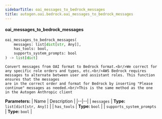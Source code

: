```yaml
---
sidebarTitle: oai_messages_to_bedrock_messages
title: autogen.oai.bedrock.oai_messages_to_bedrock_messages
---
```


<code class="doc-symbol doc-symbol-heading doc-symbol-function"></code>
#### oai_messages_to_bedrock_messages

```python
oai_messages_to_bedrock_messages(
    messages: list[dict[str, Any]],
    has_tools: bool,
    supports_system_prompts: bool
) -> list[dict]
```

    Convert messages from OAI format to Bedrock format.<br/>We correct for any specific role orders and types, etc.<br/>AWS Bedrock requires messages to alternate between user and assistant roles. This function ensures that the messages
    are in the correct order and format for Bedrock by inserting "Please continue" messages as needed.<br/>This is the same method as the one in the Autogen Anthropic client

<b>Parameters:</b>
| Name | Description |
|--|--|
| `messages` | **Type:** `list[dict[str, Any]]` |
| `has_tools` | **Type:** `bool` |
| `supports_system_prompts` | **Type:** `bool` |

<br />